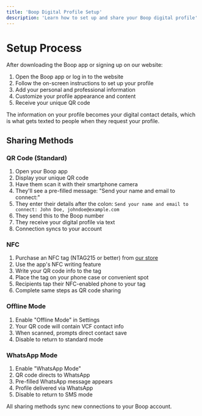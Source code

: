 ```yaml
---
title: 'Boop Digital Profile Setup'
description: 'Learn how to set up and share your Boop digital profile'
---
```


# Setup Process

After downloading the Boop app or signing up on our website:

1. Open the Boop app or log in to the website
2. Follow the on-screen instructions to set up your profile
3. Add your personal and professional information
4. Customize your profile appearance and content
5. Receive your unique QR code

<Callout type="tip">
  The information on your profile becomes your digital contact details, which is what gets texted to people when they request your profile.
</Callout>

## Sharing Methods

### QR Code (Standard)
1. Open your Boop app
2. Display your unique QR code
3. Have them scan it with their smartphone camera
4. They'll see a pre-filled message: "Send your name and email to connect:"
5. They enter their details after the colon:
   `Send your name and email to connect: John Doe, johndoe@example.com`
6. They send this to the Boop number
7. They receive your digital profile via text
8. Connection syncs to your account

### NFC
1. Purchase an NFC tag (NTAG215 or better) from [our store](https://shop.boop.vip/)
2. Use the app's NFC writing feature
3. Write your QR code info to the tag
4. Place the tag on your phone case or convenient spot
5. Recipients tap their NFC-enabled phone to your tag
6. Complete same steps as QR code sharing

### Offline Mode
1. Enable "Offline Mode" in Settings
2. Your QR code will contain VCF contact info
3. When scanned, prompts direct contact save
4. Disable to return to standard mode

### WhatsApp Mode
1. Enable "WhatsApp Mode"
2. QR code directs to WhatsApp
3. Pre-filled WhatsApp message appears
4. Profile delivered via WhatsApp
5. Disable to return to SMS mode

<Callout>
  All sharing methods sync new connections to your Boop account.
</Callout>
